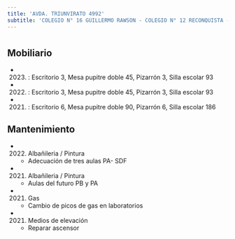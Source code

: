 ```yaml
---
title: 'AVDA. TRIUNVIRATO 4992'
subtitle: 'COLEGIO N° 16 GUILLERMO RAWSON - COLEGIO N° 12 RECONQUISTA - LICEO N° 11 CORNELIO SAAVEDRA'
---
```


#


## Mobiliario

*  (2023) : Escritorio 3, Mesa pupitre doble 45, Pizarrón 3, Silla escolar 93 

*  (2022) : Escritorio 3, Mesa pupitre doble 45, Pizarrón 3, Silla escolar 93 

*  (2021) : Escritorio 6, Mesa pupitre doble 90, Pizarrón 6, Silla escolar 186 





## Mantenimiento

*  (2022) Albañileria / Pintura 
    + Adecuación de tres aulas PA- SDF

*  (2021) Albañileria / Pintura 
    + Aulas del futuro PB y PA

*  (2021) Gas 
    + Cambio de picos de gas en laboratorios

*  (2021) Medios de elevación 
    + Reparar ascensor



